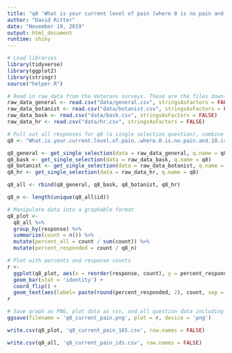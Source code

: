 ```yaml
---
title: "q8 'What is your current level of pain (where 0 is no pain and 10 is the worst pain imaginable) what is your current level of pain?' (Veterans)"
author: "David Ritter"
date: "November 19, 2019"
output: html_document
runtime: shiny
---
```


```r
# Load libraries
library(tidyverse)
library(ggplot2)
library(stringr)
source("helper.R")
```

```r
# Read in raw data from the Veterans surveys. These are the files downloaded from survey monkey saved as a .csv
raw_data_general <- read.csv("data/general.csv", stringsAsFactors = FALSE)
raw_data_botanist <- read.csv("data/botanist.csv", stringsAsFactors = FALSE)
raw_data_bask <- read.csv("data/bask.csv", stringsAsFactors = FALSE)
raw_data_hr <- read.csv("data/hr.csv", stringsAsFactors = FALSE)
```

```r
# Pull out all responses for q8 (a single selection question), combine and determine 'question n'
q8 <- "What.is.your.current.level.of.pain..where.0.is.no.pain.and.10.is.the.worst.pain.imaginable..what.is.your.current.level.of.pain."

q8_general <- get_single_selection(data = raw_data_general, q.name = q8)
q8_bask <- get_single_selection(data = raw_data_bask, q.name = q8)
q8_botanist <- get_single_selection(data = raw_data_botanist, q.name = q8)
q8_hr <- get_single_selection(data = raw_data_hr, q.name = q8)

q8_all <- rbind(q8_general, q8_bask, q8_botanist, q8_hr)

q8_n <- length(unique(q8_all$id))
```

```r
# Manipulate data into a graphable format
q8_plot <- 
  q8_all %>%
  group_by(response) %>%
  summarize(count = n()) %>%
  mutate(percent_all = count / sum(count)) %>%
  mutate(percent_responded = count / q8_n)
```

```r
# Plot with percents and response counts
r <- 
  ggplot(q8_plot, aes(x = reorder(response, count), y = percent_responded)) +
  geom_bar(stat = 'identity') +
  coord_flip() +
  geom_text(aes(label= paste(round(percent_responded, 2), count, sep = "***")))
r
```

```r
# Save graph as PNG, plot data as csv, and all question data including response IDs as csv (save question n and N at end of plot file as "_x.x")
ggsave(filename = 'q8_current_pain.png', plot = r, device = 'png')

write.csv(q8_plot, 'q8_current_pain_165.csv', row.names = FALSE)

write.csv(q8_all, 'q8_current_pain_ids.csv', row.names = FALSE)
```